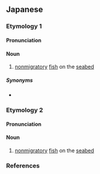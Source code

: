 ==Japanese==
{{wikipedia|lang=ja}}

===Etymology 1===
{{ja-kanjitab|ね|うお|yomi=k}}

====Pronunciation====
{{ja-pron|yomi=k|ねうお|acc=1|acc_ref=DJR}}

====Noun====
{{ja-noun|ねうお|hhira=ねうを}}

# [[nonmigratory]] [[fish]] on the [[seabed]]

=====Synonyms=====
* {{ja-r|根付き魚|ねつきうお}}

===Etymology 2===
{{ja-kanjitab|ね|さかな|k2=ざかな|r=y|yomi=k}}

====Pronunciation====
{{ja-pron|yomi=k|ねざかな|acc=2|acc_ref=DJR}}

====Noun====
{{ja-noun|ねざかな}}

# [[nonmigratory]] [[fish]] on the [[seabed]]

===References===
<references/>